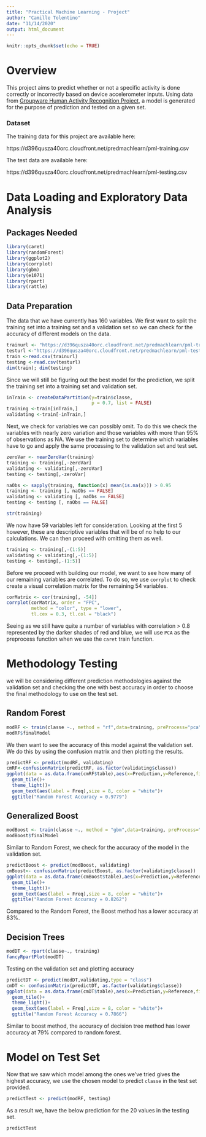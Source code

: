 ---
title: "Practical Machine Learning - Project"
author: "Camille Tolentino"
date: "11/14/2020"
output: html_document
---

```{r setup, include=FALSE}
knitr::opts_chunk$set(echo = TRUE)
```

# Overview

This project aims to predict whether or not a specific activity is done correctly or incorrectly based on device accelerometer inputs. Using data from [Groupware Human Activity Recognition Project](http://groupware.les.inf.puc-rio.br/har), a model is generated for the purpose of prediction and tested on a given set. 

### Dataset 

The training data for this project are available here:

https://d396qusza40orc.cloudfront.net/predmachlearn/pml-training.csv

The test data are available here:

https://d396qusza40orc.cloudfront.net/predmachlearn/pml-testing.csv

# Data Loading and Exploratory Data Analysis

## Packages Needed
```{r, echo = FALSE}
library(caret)
library(randomForest)
library(ggplot2)
library(corrplot)
library(gbm)
library(e1071)
library(rpart)
library(rattle)
```

## Data Preparation

The data that we have currently has 160 variables.  We first want to split the training set into a training set and a validation set so we can check for the accuracy of different models on the data. 

```{r}
trainurl <- "https://d396qusza40orc.cloudfront.net/predmachlearn/pml-training.csv"
testurl <-"https://d396qusza40orc.cloudfront.net/predmachlearn/pml-testing.csv"
train <-read.csv(trainurl)
testing <-read.csv(testurl)
dim(train); dim(testing)
```

Since we will still be figuring out the best model for the prediction, we split the training set into a training set and validation set. 

```{r}
inTrain <- createDataPartition(y=train$classe,
                               p = 0.7, list = FALSE)
training <-train[inTrain,]
validating <-train[-inTrain,]
```


Next, we check for variables we can possibly omit.  To do this we check the variables with nearly zero variation and those variables with more than 95% of observations as NA. We use the training set to determine which variables have to go and apply the same processing to the validation set and test set.

```{r}
zeroVar <- nearZeroVar(training)
training <- training[,-zeroVar]
validating <- validating[,-zeroVar]
testing <- testing[,-zeroVar]

naObs <- sapply(training, function(x) mean(is.na(x))) > 0.95
training <- training [, naObs == FALSE]
validating <- validating [, naObs == FALSE]
testing <- testing [, naObs == FALSE]

str(training)
```

We now have 59 variables left for consideration.  Looking at the first 5 however, these are descriptive variables that will be of no help to our calculations.  We can then proceed with omitting them as well. 

```{r}
training <- training[,-(1:5)]
validating <- validating[,-(1:5)]
testing <- testing[,-(1:5)]
```

Before we proceed with building our model, we want to see how many of our remaining variables are correlated.  To do so, we use ```corrplot``` to check create a visual correlation matrix for the remaining 54 variables. 

```{r}
corMatrix <- cor(training[, -54])
corrplot(corMatrix, order = "FPC",
         method = "color", type = "lower",
         tl.cex = 0.3, tl.col = "black")
```

Seeing as we still have quite a number of variables with correlation > 0.8 represented by the darker shades of red and blue, we will use ```PCA``` as the preprocess function when we use the ```caret``` train function.


# Methodology Testing

we will be considering different prediction methodologies against the validation set and checking the one with best accuracy in order to choose the final methodology to use on the test set. 

## Random Forest

```{r}
modRF <- train(classe ~., method = "rf",data=training, preProcess="pca") 
modRF$finalModel
```

We then want to see the accuracy of this model against the validation set.  We do this by using the confusion matrix and then plotting the results. 

```{r}
predictRF <- predict(modRF, validating)
cmRF<-confusionMatrix(predictRF, as.factor(validating$classe))
ggplot(data = as.data.frame(cmRF$table),aes(x=Prediction,y=Reference,fill=Freq))+
  geom_tile()+
  theme_light()+
  geom_text(aes(label = Freq),size = 8, color = "white")+
  ggtitle("Random Forest Accuracy = 0.9779")
```

## Generalized Boost

```{r}
modBoost <- train(classe ~., method = "gbm",data=training, preProcess="pca")
modBoost$finalModel
```

Similar to Random Forest, we check for the accuracy of the model in the validation set.

```{r}
predictBoost <- predict(modBoost, validating)
cmBoost<- confusionMatrix(predictBoost, as.factor(validating$classe))
ggplot(data = as.data.frame(cmBoost$table),aes(x=Prediction,y=Reference,fill=Freq))+
  geom_tile()+
  theme_light()+
  geom_text(aes(label = Freq),size = 8, color = "white")+
  ggtitle("Random Forest Accuracy = 0.8262")
```

Compared to the Random Forest, the Boost method has a lower accuracy at 83%.

## Decision Trees

```{r}
modDT <- rpart(classe~., training)
fancyRpartPlot(modDT)
```

Testing on the validation set and plotting accuracy

```{r}
predictDT <- predict(modDT,validating,type = "class")
cmDT <- confusionMatrix(predictDT, as.factor(validating$classe))
ggplot(data = as.data.frame(cmDT$table),aes(x=Prediction,y=Reference,fill=Freq))+
  geom_tile()+
  theme_light()+
  geom_text(aes(label = Freq),size = 8, color = "white")+
  ggtitle("Random Forest Accuracy = 0.7866")
```

Similar to boost method, the accuracy of decision tree method has lower accuracy at 79% compared to random forest. 

# Model on Test Set

Now that we saw which model among the ones we've tried gives the highest accuracy, we use the chosen model to predict ```classe``` in the test set provided. 

```{r}
predictTest <- predict(modRF, testing)
```

As a result we, have the below prediction for the 20 values in the testing set. 

```{r}
predictTest
```

